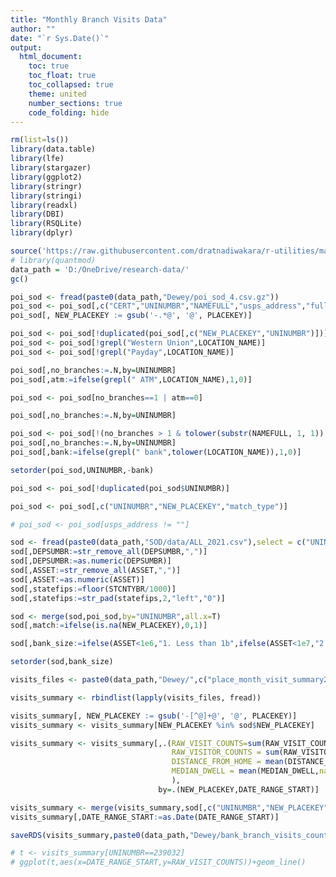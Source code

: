 ```yaml
---
title: "Monthly Branch Visits Data"
author: ""
date: "`r Sys.Date()`"
output:
  html_document:
    toc: true
    toc_float: true
    toc_collapsed: true
    theme: united
    number_sections: true
    code_folding: hide
---
```


```{=html}
<style type="text/css">
.main-container {
  max-width: 100%;
  margin-left: auto;
  margin-right: auto;
}

div.main-container {
  max-width: 100%;
}
</style>
```


```r
rm(list=ls())
library(data.table)
library(lfe)
library(stargazer)
library(ggplot2)
library(stringr)
library(stringi)
library(readxl)
library(DBI)
library(RSQLite)
library(dplyr)

source('https://raw.githubusercontent.com/dratnadiwakara/r-utilities/main/functions.R')
# library(quantmod)
data_path = 'D:/OneDrive/research-data/'
gc()
```




```r
poi_sod <- fread(paste0(data_path,"Dewey/poi_sod_4.csv.gz"))
poi_sod <- poi_sod[,c("CERT","UNINUMBR","NAMEFULL","usps_address","full_address_sod","LOCATION_NAME","PLACEKEY","match_type")]
poi_sod[, NEW_PLACEKEY := gsub('-.*@', '@', PLACEKEY)]

poi_sod <- poi_sod[!duplicated(poi_sod[,c("NEW_PLACEKEY","UNINUMBR")])]
poi_sod <- poi_sod[!grepl("Western Union",LOCATION_NAME)]
poi_sod <- poi_sod[!grepl("Payday",LOCATION_NAME)]

poi_sod[,no_branches:=.N,by=UNINUMBR]
poi_sod[,atm:=ifelse(grepl(" ATM",LOCATION_NAME),1,0)]

poi_sod <- poi_sod[no_branches==1 | atm==0]

poi_sod[,no_branches:=.N,by=UNINUMBR]

poi_sod <- poi_sod[!(no_branches > 1 & tolower(substr(NAMEFULL, 1, 1)) != tolower(substr(LOCATION_NAME, 1, 1)))]
poi_sod[,no_branches:=.N,by=UNINUMBR]
poi_sod[,bank:=ifelse(grepl(" bank",tolower(LOCATION_NAME)),1,0)]

setorder(poi_sod,UNINUMBR,-bank)

poi_sod <- poi_sod[!duplicated(poi_sod$UNINUMBR)]

poi_sod <- poi_sod[,c("UNINUMBR","NEW_PLACEKEY","match_type")]

# poi_sod <- poi_sod[usps_address != ""]
```



```r
sod <- fread(paste0(data_path,"SOD/data/ALL_2021.csv"),select = c("UNINUMBR","CERT","RSSDID","ASSET","DEPSUMBR","STCNTYBR","RSSDHCR","ZIPBR","SIMS_LATITUDE","SIMS_LONGITUDE"))
sod[,DEPSUMBR:=str_remove_all(DEPSUMBR,",")]
sod[,DEPSUMBR:=as.numeric(DEPSUMBR)]
sod[,ASSET:=str_remove_all(ASSET,",")]
sod[,ASSET:=as.numeric(ASSET)]
sod[,statefips:=floor(STCNTYBR/1000)]
sod[,statefips:=str_pad(statefips,2,"left","0")]
```


```r
sod <- merge(sod,poi_sod,by="UNINUMBR",all.x=T)
sod[,match:=ifelse(is.na(NEW_PLACEKEY),0,1)]

sod[,bank_size:=ifelse(ASSET<1e6,"1. Less than 1b",ifelse(ASSET<1e7,"2. 1 to 10b",ifelse(ASSET<5e7,"3. 10 to 50b",ifelse(ASSET<25e7,"4. 50 to 250b","5. More than 250b"))))]

setorder(sod,bank_size)
```

```r

visits_files <- paste0(data_path,"Dewey/",c("place_month_visit_summary20190101_20200301.csv.gz","place_month_visit_summary20210101_20221201.csv.gz"))

visits_summary <- rbindlist(lapply(visits_files, fread))

visits_summary[, NEW_PLACEKEY := gsub('-[^@]+@', '@', PLACEKEY)]
visits_summary <- visits_summary[NEW_PLACEKEY %in% sod$NEW_PLACEKEY]

visits_summary <- visits_summary[,.(RAW_VISIT_COUNTS=sum(RAW_VISIT_COUNTS,na.rm=T),
                                    RAW_VISITOR_COUNTS = sum(RAW_VISITOR_COUNTS,na.rm=T),
                                    DISTANCE_FROM_HOME = mean(DISTANCE_FROM_HOME,na.rm=T),
                                    MEDIAN_DWELL = mean(MEDIAN_DWELL,na.rm=T)
                                    ),
                                 by=.(NEW_PLACEKEY,DATE_RANGE_START)]

visits_summary <- merge(visits_summary,sod[,c("UNINUMBR","NEW_PLACEKEY")],by="NEW_PLACEKEY")
visits_summary[,DATE_RANGE_START:=as.Date(DATE_RANGE_START)]
```

```r
saveRDS(visits_summary,paste0(data_path,"Dewey/bank_branch_visits_count_2019_2022.rds"))
```


```r
# t <- visits_summary[UNINUMBR==239032]
# ggplot(t,aes(x=DATE_RANGE_START,y=RAW_VISIT_COUNTS))+geom_line()
```

